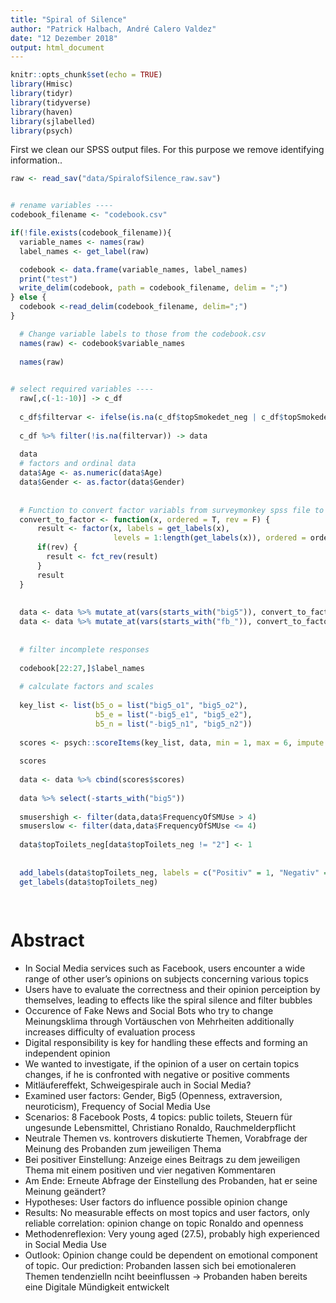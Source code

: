 ```yaml
---
title: "Spiral of Silence"
author: "Patrick Halbach, André Calero Valdez"
date: "12 Dezember 2018"
output: html_document
---
```


```r
knitr::opts_chunk$set(echo = TRUE)
library(Hmisc)
library(tidyr)
library(tidyverse)
library(haven)
library(sjlabelled)
library(psych)
```

First we clean our SPSS output files. For this purpose we remove identifying information..
```r
raw <- read_sav("data/SpiralofSilence_raw.sav")


# rename variables ---- 
codebook_filename <- "codebook.csv"

if(!file.exists(codebook_filename)){
  variable_names <- names(raw)
  label_names <- get_label(raw)

  codebook <- data.frame(variable_names, label_names)
  print("test")
  write_delim(codebook, path = codebook_filename, delim = ";")
} else {
  codebook <-read_delim(codebook_filename, delim=";")
}

  # Change variable labels to those from the codebook.csv
  names(raw) <- codebook$variable_names
  
  names(raw)
  

# select required variables ----
  raw[,c(-1:-10)] -> c_df
  
  c_df$filtervar <- ifelse(is.na(c_df$topSmokedet_neg | c_df$topSmokedet_pos), NA, 1)
  
  c_df %>% filter(!is.na(filtervar)) -> data
  
  data
  # factors and ordinal data
  data$Age <- as.numeric(data$Age)
  data$Gender <- as.factor(data$Gender)
  
  
  # Function to convert factor variabls from surveymonkey spss file to usable factors
  convert_to_factor <- function(x, ordered = T, rev = F) {
      result <- factor(x, labels = get_labels(x), 
                       levels = 1:length(get_labels(x)), ordered = ordered )
      if(rev) {
        result <- fct_rev(result)
      }
      result
  }
  
  
  data <- data %>% mutate_at(vars(starts_with("big5")), convert_to_factor, rev = T )
  data <- data %>% mutate_at(vars(starts_with("fb_")), convert_to_factor, rev = T )  
  
  
  # filter incomplete responses
  
  codebook[22:27,]$label_names
  
  # calculate factors and scales
  
  key_list <- list(b5_o = list("big5_o1", "big5_o2"),
                   b5_e = list("-big5_e1", "big5_e2"),
                   b5_n = list("-big5_n1", "big5_n2"))
  
  scores <- psych::scoreItems(key_list, data, min = 1, max = 6, impute = "mean")  
  
  scores
  
  data <- data %>% cbind(scores$scores) 
  
  data %>% select(-starts_with("big5"))
  
  smusershigh <- filter(data,data$FrequencyOfSMUse > 4)
  smuserslow <- filter(data,data$FrequencyOfSMUse <= 4)
  
  data$topToilets_neg[data$topToilets_neg != "2"] <- 1
  
  
  add_labels(data$topToilets_neg, labels = c("Positiv" = 1, "Negativ" = 2))
  get_labels(data$topToilets_neg)
  
  
```
# Abstract
- In Social Media services such as Facebook, users encounter a wide range of other user's opinions on subjects concerning various topics
- Users have to evaluate the correctness and their opinion perceiption by themselves, leading to effects like the spiral silence and filter bubbles
- Occurence of Fake News and Social Bots who try to change Meinungsklima through Vortäuschen von Mehrheiten additionally increases difficulty of evaluation process
- Digital responsibility is key for handling these effects and forming an independent opinion
- We wanted to investigate, if the opinion of a user on certain topics changes, if he is confronted with negative or positive comments
- Mitläufereffekt, Schweigespirale auch in Social Media?
- Examined user factors: Gender, Big5 (Openness, extraversion, neuroticism), Frequency of Social Media Use
- Scenarios: 8 Facebook Posts, 4 topics: public toilets, Steuern für ungesunde Lebensmittel, Christiano Ronaldo, Rauchmelderpflicht
- Neutrale Themen vs. kontrovers diskutierte Themen, Vorabfrage der Meinung des Probanden zum jeweiligen Thema
- Bei positiver Einstellung: Anzeige eines Beitrags zu dem jeweiligen Thema mit einem positiven und vier negativen Kommentaren
- Am Ende: Erneute Abfrage der Einstellung des Probanden, hat er seine Meinung geändert?
- Hypotheses: User factors do influence possible opinion change
- Results: No measurable effects on most topics and user factors, only reliable correlation: opinion change on topic Ronaldo and openness
- Methodenreflexion: Very young aged (27.5), probably high experienced in Social Media Use
- Outlook: Opinion change could be dependent on emotional component of topic. Our prediction: Probanden lassen sich bei emotionaleren Themen tendenzielln nciht beeinflussen -> Probanden haben bereits eine Digitale Mündigkeit entwickelt